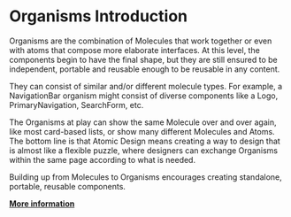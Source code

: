 
<Meta title="3. Components/Organisms/Introduction" />

# Organisms Introduction

Organisms are the combination of Molecules that work together or even with atoms that compose more elaborate interfaces. At this level, the components begin to have the final shape, but they are still ensured to be independent, portable and reusable enough to be reusable in any content.

They can consist of similar and/or different molecule types. For example, a NavigationBar organism might consist of diverse components like a Logo, PrimaryNavigation, SearchForm, etc.

The Organisms at play can show the same Molecule over and over again, like most card-based lists, or show many different Molecules and Atoms. The bottom line is that Atomic Design means creating a way to design that is almost like a flexible puzzle, where designers can exchange Organisms within the same page according to what is needed.

Building up from Molecules to Organisms encourages creating standalone, portable, reusable components.

[**More information**](https://componentdriven.org)

